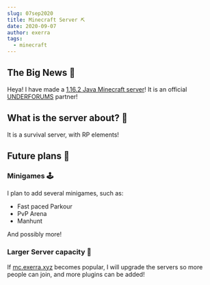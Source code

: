 ---
slug: 07sep2020
title: Minecraft Server ⛏
date: 2020-09-07
author: exerra
tags:
  - minecraft
---
## The Big News 📢
Heya! I have made a [1.16.2 Java Minecraft server](https://exerra.xyz/mc/)! It is an official [UNDERFORUMS](https://underforums.com) partner! 

## What is the server about? 🤔
It is a survival server, with RP elements!

## Future plans 🔮

### Minigames 🕹
I plan to add several minigames, such as:
* Fast paced Parkour
* PvP Arena
* Manhunt

And possibly more!

### Larger Server capacity 💾
If [mc.exerra.xyz](https://exerra.xyz/mc/) becomes popular, I will upgrade the servers so more people can join, and more plugins can be added! 